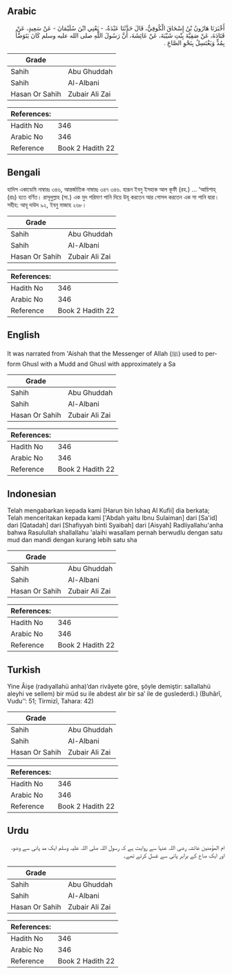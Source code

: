 ## Arabic


<div dir="rtl" lang="ar" style={{fontSize:'larger',backgroundColor:'#f8f9fa',padding:20}}>
أَخْبَرَنَا هَارُونُ بْنُ إِسْحَاقَ الْكُوفِيُّ، قَالَ حَدَّثَنَا عَبْدَةُ، - يَعْنِي ابْنَ سُلَيْمَانَ - عَنْ سَعِيدٍ، عَنْ قَتَادَةَ، عَنْ صَفِيَّةَ بِنْتِ شَيْبَةَ، عَنْ عَائِشَةَ، أَنَّ رَسُولَ اللَّهِ صلى الله عليه وسلم كَانَ يَتَوَضَّأُ بِمُدٍّ وَيَغْتَسِلُ بِنَحْوِ الصَّاعِ ‏.‏
</div>
<div style={{backgroundColor:'#f8f9fa',padding:20, marginBottom: 10}}><table> <thead> <tr> <th>Grade</th> <th></th> </tr> </thead> <tbody> <tr><td>Sahih</td><td>Abu Ghuddah</td></tr><tr><td>Sahih</td><td>Al-Albani</td></tr><tr><td>Hasan Or Sahih</td><td>Zubair Ali Zai</td></tr></tbody></table><table> <thead> <tr> <th>References:</th> <th></th> </tr> </thead> <tbody><tr><td>Hadith No</td><td>346</td></tr><tr><td>Arabic No</td><td>346</td></tr><tr><td>Reference</td><td>Book 2 Hadith 22</td></tr></tbody></table></div>

## Bengali


<div dir="ltr" lang="bn" style={{fontSize:'larger',backgroundColor:'#f8f9fa',padding:20}}>
হাদিস একাডেমি নাম্বারঃ ৩৪৬, আন্তর্জাতিক নাম্বারঃ ৩৪৭ ৩৪৬. হারূন ইবনু ইসহাক আল কূফী (রহ.) ... ‘আয়িশাহ্ (রাঃ) হতে বর্ণিত। রাসূলুল্লাহ (সা.) এক মুদ পরিমাণ পানি দিয়ে উযূ করতেন আর গোসল করতেন এক সা পানি দ্বারা। সহীহ: আবূ দাউদ ৯২, ইবনু মাজাহ ২৬৮।
</div>
<div style={{backgroundColor:'#f8f9fa',padding:20, marginBottom: 10}}><table> <thead> <tr> <th>Grade</th> <th></th> </tr> </thead> <tbody> <tr><td>Sahih</td><td>Abu Ghuddah</td></tr><tr><td>Sahih</td><td>Al-Albani</td></tr><tr><td>Hasan Or Sahih</td><td>Zubair Ali Zai</td></tr></tbody></table><table> <thead> <tr> <th>References:</th> <th></th> </tr> </thead> <tbody><tr><td>Hadith No</td><td>346</td></tr><tr><td>Arabic No</td><td>346</td></tr><tr><td>Reference</td><td>Book 2 Hadith 22</td></tr></tbody></table></div>

## English


<div dir="ltr" lang="en" style={{fontSize:'larger',backgroundColor:'#f8f9fa',padding:20}}>
It was narrated from 'Aishah that the Messenger of Allah (ﷺ) used to perform Ghusl with a Mudd and Ghusl with approximately a Sa
</div>
<div style={{backgroundColor:'#f8f9fa',padding:20, marginBottom: 10}}><table> <thead> <tr> <th>Grade</th> <th></th> </tr> </thead> <tbody> <tr><td>Sahih</td><td>Abu Ghuddah</td></tr><tr><td>Sahih</td><td>Al-Albani</td></tr><tr><td>Hasan Or Sahih</td><td>Zubair Ali Zai</td></tr></tbody></table><table> <thead> <tr> <th>References:</th> <th></th> </tr> </thead> <tbody><tr><td>Hadith No</td><td>346</td></tr><tr><td>Arabic No</td><td>346</td></tr><tr><td>Reference</td><td>Book 2 Hadith 22</td></tr></tbody></table></div>

## Indonesian


<div dir="ltr" lang="id" style={{fontSize:'larger',backgroundColor:'#f8f9fa',padding:20}}>
Telah mengabarkan kepada kami [Harun bin Ishaq Al Kufii] dia berkata; Telah menceritakan kepada kami ['Abdah yaitu Ibnu Sulaiman] dari [Sa'id] dari [Qatadah] dari [Shafiyyah binti Syaibah] dari [Aisyah] Radliyallahu'anha bahwa Rasulullah shallallahu 'alaihi wasallam pernah berwudlu dengan satu mud dan mandi dengan kurang lebih satu sha
</div>
<div style={{backgroundColor:'#f8f9fa',padding:20, marginBottom: 10}}><table> <thead> <tr> <th>Grade</th> <th></th> </tr> </thead> <tbody> <tr><td>Sahih</td><td>Abu Ghuddah</td></tr><tr><td>Sahih</td><td>Al-Albani</td></tr><tr><td>Hasan Or Sahih</td><td>Zubair Ali Zai</td></tr></tbody></table><table> <thead> <tr> <th>References:</th> <th></th> </tr> </thead> <tbody><tr><td>Hadith No</td><td>346</td></tr><tr><td>Arabic No</td><td>346</td></tr><tr><td>Reference</td><td>Book 2 Hadith 22</td></tr></tbody></table></div>

## Turkish


<div dir="ltr" lang="tr" style={{fontSize:'larger',backgroundColor:'#f8f9fa',padding:20}}>
Yine Âişe (radıyallahü anha)’dan rivâyete göre, şöyle demiştir: sallallahü aleyhi ve sellem) bir müd su ile abdest alır bir sa’ ile de guslederdi.) (Buhârî, Vudu’’: 51; Tirmizî, Tahara: 42)
</div>
<div style={{backgroundColor:'#f8f9fa',padding:20, marginBottom: 10}}><table> <thead> <tr> <th>Grade</th> <th></th> </tr> </thead> <tbody> <tr><td>Sahih</td><td>Abu Ghuddah</td></tr><tr><td>Sahih</td><td>Al-Albani</td></tr><tr><td>Hasan Or Sahih</td><td>Zubair Ali Zai</td></tr></tbody></table><table> <thead> <tr> <th>References:</th> <th></th> </tr> </thead> <tbody><tr><td>Hadith No</td><td>346</td></tr><tr><td>Arabic No</td><td>346</td></tr><tr><td>Reference</td><td>Book 2 Hadith 22</td></tr></tbody></table></div>

## Urdu


<div dir="rtl" lang="ur" style={{fontSize:'larger',backgroundColor:'#f8f9fa',padding:20}}>
ام المؤمنین عائشہ رضی اللہ عنہا سے روایت ہے کہ رسول اللہ صلی اللہ علیہ وسلم ایک مد پانی سے وضو، اور ایک صاع کے برابر پانی سے غسل کرتے تھے۔
</div>
<div style={{backgroundColor:'#f8f9fa',padding:20, marginBottom: 10}}><table> <thead> <tr> <th>Grade</th> <th></th> </tr> </thead> <tbody> <tr><td>Sahih</td><td>Abu Ghuddah</td></tr><tr><td>Sahih</td><td>Al-Albani</td></tr><tr><td>Hasan Or Sahih</td><td>Zubair Ali Zai</td></tr></tbody></table><table> <thead> <tr> <th>References:</th> <th></th> </tr> </thead> <tbody><tr><td>Hadith No</td><td>346</td></tr><tr><td>Arabic No</td><td>346</td></tr><tr><td>Reference</td><td>Book 2 Hadith 22</td></tr></tbody></table></div>